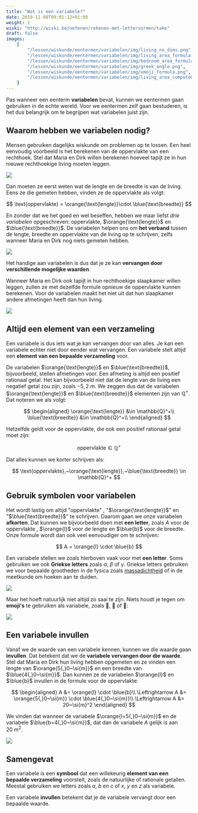 ```yaml
---
title: "Wat is een variabele?"
date: 2019-11-08T09:01:12+01:00
weight: 1
wiski: "http://wiski.be/oefenen/rekenen-met-lettervormen/take"
draft: false
images:
    [
        "/lessen/wiskunde/eentermen/variabelen/img/living_no_dims.png",
        "/lessen/wiskunde/eentermen/variabelen/img/living_area_formula.png",
        "/lessen/wiskunde/eentermen/variabelen/img/bedroom_area_formula.png",
        "/lessen/wiskunde/eentermen/variabelen/img/greek_angle.png",
        "/lessen/wiskunde/eentermen/variabelen/img/emoji_formula.png",
        "/lessen/wiskunde/eentermen/variabelen/img/living_area_computed.png",
    ]
---
```


Pas wanneer een eenterm **variabelen** bevat, kunnen we eentermen gaan
gebruiken in de echte wereld. Voor we eentermen zelf gaan bestuderen, is het dus
belangrijk om te begrijpen wat variabelen juist zijn.

## Waarom hebben we variabelen nodig?

Mensen gebruiken dagelijks wiskunde om problemen op te lossen. Een heel
eenvoudig voorbeeld is het berekenen van de oppervlakte van een rechthoek. Stel
dat Maria en Dirk willen berekenen hoeveel tapijt ze in hun nieuwe
rechthoekige living moeten leggen.

![](img/living_no_dims.png)

Dan moeten ze eerst weten wat de lengte en de breedte is van de living. Eens ze
die gemeten hebben, vinden ze de oppervlakte als volgt:


$$
\text{oppervlakte} = \orange{\text{lengte}}\cdot \blue{\text{breedte}}
$$


En zonder dat we het goed en wel beseffen, hebben we maar liefst _drie
variabelen_ opgeschreven: $\text{oppervlakte}$, $\orange{\text{lengte}}$ en
$\blue{\text{breedte}}$. De variabelen helpen ons om **het verband** tussen de
lengte, breedte en oppervlakte van de living op te schrijven, zelfs wanneer
Maria en Dirk nog niets gemeten hebben.

![](img/living_area_formula.png)

Het handige aan variabelen is dus dat je ze kan **vervangen door verschillende mogelijke waarden**.

Wanneer Maria en Dirk ook tapijt in hun rechthoekige slaapkamer willen leggen, zullen ze met dezelfde formule opnieuw de oppervlakte kunnen berekenen. Voor de variabelen maakt het niet uit dat hun slaapkamer andere afmetingen heeft dan hun living.

![](img/bedroom_area_formula.png)

## Altijd een element van een verzameling

Een variabele is dus iets wat je kan vervangen door van alles. Je kan een variabele echter niet door eender wat vervangen. Een variabele stelt altijd een **element van een bepaalde verzameling** voor.

De variabelen $\orange{\text{lengte}}$ en
$\blue{\text{breedte}}$, bijvoorbeeld, stellen afmetingen voor. Een afmeting is altijd een positief rationaal getal. Het kan bijvoorbeeld niet dat de lengte van de living een negatief getal zou
zijn, zoals $-5{,}2~\si{m}$.
We zeggen dus dat de variabelen $\orange{\text{lengte}}$ en
$\blue{\text{breedte}}$ elementen zijn van $\mathbb{Q}^+$. Dat noteren we als volgt:

$$
\begin{aligned}
\orange{\text{lengte}} &\in \mathbb{Q}^+\\
 \blue{\text{breedte}} &\in \mathbb{Q}^+\\
\end{aligned}
$$

Hetzelfde geldt voor de oppervlakte, die ook een positief rationaal getal moet zijn:


$$
\text{oppervlakte} \in \mathbb{Q}^+
$$


Dat alles kunnen we korter schrijven als:


$$
\text{oppervlakte},~\orange{\text{lengte}},~\blue{\text{breedte}} \in \mathbb{Q}^+
$$


## Gebruik symbolen voor variabelen

Het wordt lastig om altijd "$\text{oppervlakte}$" , "$\orange{\text{lengte}}$" en
"$\blue{\text{breedte}}$" te schrijven. Daarom gaan we onze variabelen **afkorten**.
Dat kunnen we bijvoorbeeld doen met **een letter**, zoals $A$ voor de
oppervlakte <Mute text='(van het Engelse "Area")' />, $\orange{l}$ voor de
lengte en $\blue{b}$ voor de breedte. Onze
formule wordt dan ook veel eenvoudiger om te schrijven:


$$
A = \orange{l} \cdot \blue{b}
$$


Een variabele stellen we zoals hierboven vaak voor met **een letter**. Soms
gebruiken we ook **Griekse letters** zoals $\alpha$, $\beta$ of $\gamma$.
Griekse letters gebruiken we voor bepaalde grootheden in de fysica zoals
[massadichtheid](/lessen/fysica/grootheden_eenheden/formules_omvormen) of in de
meetkunde om hoeken aan te duiden.

![](img/greek_angle.png)

Maar het hoeft natuurlijk niet altijd zo saai te zijn. Niets houdt je tegen om
**emoji's** te gebruiken als variabele, zoals 🐶, 🐘 of
📏:

![](img/emoji_formula.png)

## Een variabele invullen

Vanaf we de waarde van een variabele kennen, kunnen we die waarde gaan
**invullen**. Dat betekent dat we de **variabele vervangen door die waarde**.
Stel dat Maria en Dirk hun living hebben opgemeten en ze vinden een lengte van
$\orange{5{,}0~\si{m}}$ en een breedte van $\blue{4{,}0~\si{m}}$. Dan kunnen ze de
variabelen $\orange{l}$ en $\blue{b}$ invullen in de formule voor de
oppervlakte:

$$
\begin{aligned}
A &= \orange{l} \cdot \blue{b}\\
 \Leftrightarrow A &= \orange{5{,}0~\si{m}} \cdot \blue{4{,}0~\si{m}}\\
 \Leftrightarrow A &= 20~\si{m}^2
\end{aligned}
$$

We vinden dat wanneer de variabele $\orange{l=5{,}0~\si{m}}$ en de variabele
$\blue{b=4{,}0~\si{m}}$, dat dan de variabele
$A$ <Mute text="(de oppervlakte)" /> gelijk is aan $20~\si{m}^2$.

![](img/living_area_computed.png)

## Samengevat

<Attention title="Een variabele stelt een element van een verzameling voor">


Een variabele is een **symbool** dat een willekeurig **element van een bepaalde
verzameling** voorstelt, zoals de natuurlijke of rationale getallen. Meestal
gebruiken we letters zoals $a$, $b$ en $c$ of $x$, $y$ en $z$ als variabele.

</Attention>

<Attention title="Variabelen invullen">

Een variabele **invullen** betekent dat je de variabele vervangt door een
bepaalde waarde.
</Attention>
